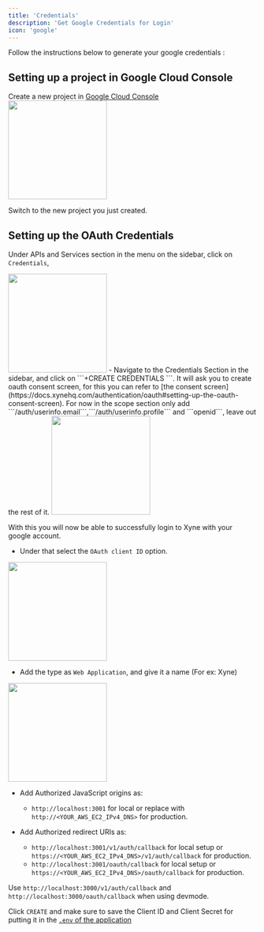 ```yaml
---
title: 'Credentials'
description: 'Get Google Credentials for Login'
icon: 'google'
---
```


Follow the instructions below to generate your google credentials : 

## Setting up a project in Google Cloud Console
Create a new project in [Google Cloud Console](https://console.cloud.google.com/projectcreate) 
<img height="200" src="../images/oauth-1.png" />

Switch to the new project you just created.

## Setting up the OAuth Credentials
Under APIs and Services section in the menu on the sidebar, click on ```Credentials```,

<img height="200" src="../images/oauth-4.png" />
- Navigate to the Credentials Section in the sidebar, and click on  ```+CREATE CREDENTIALS ```. It will ask you to create oauth consent screen, for this you can refer to [the consent screen](https://docs.xynehq.com/authentication/oauth#setting-up-the-oauth-consent-screen). 
For now in the scope section only add ```/auth/userinfo.email```,```/auth/userinfo.profile``` and ```openid```, leave out the rest of it.

<img height="200" src="../images/initial-scope.png" />

<Tip> With this you will now be able to successfully login to Xyne with your google account.</Tip>

- Under that select the ```OAuth client ID``` option. 
<img height="200" src="../images/oauth-5.png" />

- Add the type as ```Web Application```, and give it a name (For ex: Xyne)
<img height="200" src="../images/oauth-6.png" />

- Add Authorized JavaScript origins as:
    - ```http://localhost:3001``` for local or replace with ```http://<YOUR_AWS_EC2_IPv4_DNS>``` for production.

- Add Authorized redirect URIs as:
    - ```http://localhost:3001/v1/auth/callback``` for local setup or ```https://<YOUR_AWS_EC2_IPv4_DNS>/v1/auth/callback``` for production.
    - ```http://localhost:3001/oauth/callback``` for local setup or ```https://<YOUR_AWS_EC2_IPv4_DNS>/oauth/callback``` for production.

<Note> Use ```http://localhost:3000/v1/auth/callback``` and ```http://localhost:3000/oauth/callback``` when using devmode.</Note>

Click ```CREATE``` and make sure to save the Client ID and Client Secret for putting it in the [```.env``` of the application](https://docs.xynehq.com/quickstart#server-side)


